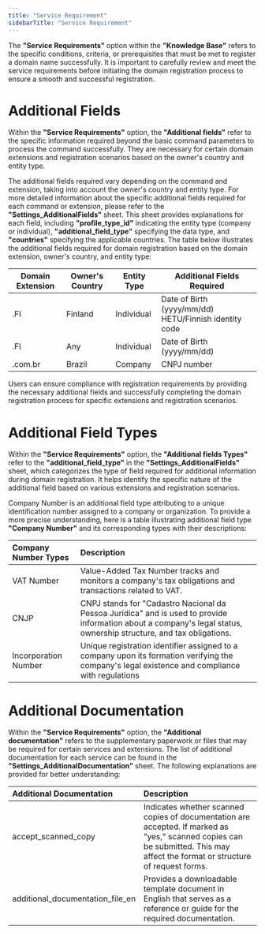 ```yaml
---
title: "Service Requirement"
sidebarTitle: "Service Requirement"
---
```


The **"Service Requirements"** option within the **"Knowledge Base"** refers to the specific conditions, criteria, or prerequisites that must be met to register a domain name successfully. It is important to carefully review and meet the service requirements before initiating the domain registration process to ensure a smooth and successful registration.

# Additional Fields

Within the **"Service Requirements"** option, the **"Additional fields"** refer to the specific information required beyond the basic command parameters to process the command successfully. They are necessary for certain domain extensions and registration scenarios based on the owner's country and entity type.

The additional fields required vary depending on the command and extension, taking into account the owner's country and entity type. For more detailed information about the specific additional fields required for each command or extension, please refer to the **"Settings_AdditionalFields"** sheet. This sheet provides explanations for each field, including **"profile_type_id"** indicating the entity type (company or individual), **"additional_field_type"** specifying the data type, and **"countries"** specifying the applicable countries. The table below illustrates the additional fields required for domain registration based on the domain extension, owner's country, and entity type:

| Domain Extension | Owner's Country | Entity Type | Additional Fields Required                              |
|------------------|-----------------|-------------|---------------------------------------------------------|
| .FI              | Finland         | Individual  | Date of Birth (yyyy/mm/dd)   HETU/Finnish identity code |
| .FI              | Any             | Individual  | Date of Birth (yyyy/mm/dd)                              |
| .com.br          | Brazil          | Company     | CNPJ number                                             |

Users can ensure compliance with registration requirements by providing the necessary additional fields and successfully completing the domain registration process for specific extensions and registration scenarios.

# Additional Field Types

Within the **"Service Requirements"** option, the **"Additional fields Types"** refer to the **"additional_field_type"** in the **"Settings_AdditionalFields"** sheet, which categorizes the type of field required for additional information during domain registration. It helps identify the specific nature of the additional field based on various extensions and registration scenarios.

Company Number is an additional field type attributing to a unique identification number assigned to a company or organization. To provide a more precise understanding, here is a table illustrating additional field type **"Company Number"** and its corresponding types with their descriptions:

| Company Number Types | Description                                                                                                                                                         |
| :------------------- | :------------------------------------------------------------------------------------------------------------------------------------------------------------------ |
| VAT Number           | Value-Added Tax Number tracks and monitors a company's tax obligations and transactions related to VAT.                                                             |
| CNJP                 | CNPJ stands for "Cadastro Nacional da Pessoa Jurídica" and is used to provide information about a company's legal status, ownership structure, and tax obligations. |
| Incorporation Number | Unique registration identifier assigned to a company upon its formation verifying the company's legal existence and compliance with regulations                     |

# Additional Documentation

Within the **"Service Requirements"** option, the **"Additional documentation"** refers to the supplementary paperwork or files that may be required for certain services and extensions. The list of additional documentation for each service can be found in the **"Settings_AdditionalDocumentation"** sheet. The following explanations are provided for better understanding:

| Additional Documentation         | Description                                                                                                                                                                    |
| :------------------------------- | :----------------------------------------------------------------------------------------------------------------------------------------------------------------------------- |
| accept_scanned_copy              | Indicates whether scanned copies of documentation are accepted. If marked as "yes," scanned copies can be submitted. This may affect the format or structure of request forms. |
| additional_documentation_file_en | Provides a downloadable template document in English that serves as a reference or guide for the required documentation.   